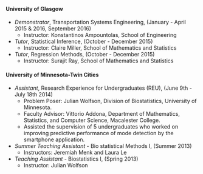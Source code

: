 <br />

#### <span style="color:dark blue"> **University of Glasgow** </span>

- *Demonstrator*, Transportation Systems Engineering, (January - April 2015 & 2016, September 2016)
    - Instructor:  Konstantinos Ampountolas, School of Engineering
    
- *Tutor*, Statistical Inference, (October - December 2015)
    - Instructor:  Claire Miller, School of Mathematics and Statistics 

- *Tutor*, Regression Methods, (October - December 2015)
    - Instructor:  Surajit Ray, School of Mathematics and Statistics
    

#### <span style="color:dark blue"> **University of Minnesota-Twin Cities** </span>

- *Assistant*, Research Experience for Undergraduates (REU), (June 9th - July 18th 2014)
    - Problem Poser: Julian Wolfson, Division of Biostatistics, University of Minnesota.
    - Faculty Advisor: Vittorio Addona, Department of Mathematics, Statistics, and Computer Science, Macalester College. 
    - Assisted the supervision of 5 undergraduates who worked on improving predictive performance of mode detection by the smartphone application.
- *Summer Teaching Assistant* - Bio statistical Methods I, (Summer 2013)
    - Instructors: Jeremiah Menk and Laura Le
- *Teaching Assistant* - Biostatistics I, (Spring 2013)
    - Instructor:  Julian Wolfson 
   